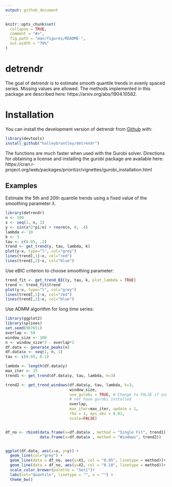 ```yaml
---
output: github_document
---
```


<!-- README.md is generated from README.Rmd. Please edit that file -->

```r
knitr::opts_chunk$set(
  collapse = TRUE,
  comment = "#>",
  fig.path = "man/figures/README-",
  out.width = "70%"
)
```
# detrendr

The goal of detrendr is to estimate smooth quantile trends in evenly spaced series. Missing values are allowed. The methods implemented in this package are described here: https://arxiv.org/abs/1904.10582.

# Installation

You can install the development version of detrendr from  [Github](https://github.com/halleybrantley/detrendr) with:

``` r
library(devtools)
install_github("halleybrantley/detrendr")
```
The \r{detrendr} functions are much faster when used with the Gurobi solver. Directions for obtaining a license and installing the gurobi package are available here: https://cran.r-project.org/web/packages/prioritizr/vignettes/gurobi_installation.html

## Examples

Estimate the 5th and 20th quantile trends using a fixed value of the smoothing parameter $\lambda$. 

```r
library(detrendr)
n <- 100
x <- seq(1, n, 1)
y <- sin(x*2*pi/n) + rnorm(n, 0, .4)
lambda <- 10
k <- 3
tau <- c(0.05, .2)
trend <- get_trend(y, tau, lambda, k)
plot(y~x, type="l", col="grey")
lines(trend[,1]~x, col="red")
lines(trend[,2]~x, col="blue")
```

Use eBIC criterion to choose smoothing parameter:

```r

trend_fit <- get_trend_BIC(y, tau, k, plot_lambda = TRUE)
trend <- trend_fit$trend
plot(y~x, type="l", col="grey")
lines(trend[,1]~x, col="red")
lines(trend[,2]~x, col="blue")
```

Use ADMM algorithm for long time series:

```r
library(ggplot2)
library(splines)
set.seed(987651)
overlap <- 50 
window_size <- 100 
n <- window_size*3 - overlap*2
df.data <- generate_peaks(n)
df.data$x <- seq(1, n, 1)
tau <- c(0.05, 0.1)

lambda <- length(df.data$y)
max_iter <- 25
trend1 <- get_trend(df.data$y, tau, lambda, k=3)

trend2 <- get_trend_windows(df.data$y, tau, lambda, k=3,
                            window_size, 
                            use_gurobi = TRUE, # Change to FALSE if you do
                            # not have gurobi installed
                            overlap, 
                            max_iter=max_iter, update = 1, 
                            rho = 1, eps_abs = 0.01, 
                            scale=FALSE)


df_no <- rbind(data.frame(x=df.data$x , method = "Single Fit", trend1), 
               data.frame(x=df.data$x , method = "Windows", trend2))


ggplot(df.data, aes(x=x, y=y)) +
  geom_line(col="grey") +
  geom_line(data = df_no, aes(y=X1, col = "0.05", linetype = method))+
  geom_line(data = df_no, aes(y=X2, col = "0.10", linetype = method))+
  scale_color_brewer(palette = "Set1")+
  labs(col="Quantile", linetype = "", x = "") + 
  theme_bw() 

```
